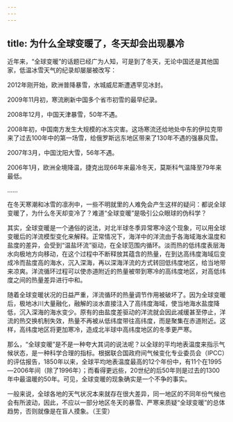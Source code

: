```yaml
---
---
---
```

title: 为什么全球变暖了，冬天却会出现暴冷
---




近年来，“全球变暖”的话题已经广为人知，可是到了冬天，无论中国还是其他国家，低温冰雪天气的纪录却屡屡被改写：

2012年刚开始，欧洲普降暴雪，水城威尼斯遭遇罕见冰封。



2009年11月初，寒流刷新中国多个省市初雪的最早纪录。

2008年12月，中国天津暴雪，50年不遇。

2008年初，中国南方发生大规模的冰冻灾害。这场寒流还给地处中东的伊拉克带来了过去100年中的第一场雪，给俄罗斯远东地区带来了130年不遇的强暴风雪。

2007年3月，中国沈阳大雪，56年不遇。

2006年1月，欧洲全境降温，捷克出现66年来最冷冬天，莫斯科气温降至79年来最低。

……

在冬天寒潮和冰雪的凛冽中，一些不明就里的人难免会产生这样的疑问：都说全球变暖了，为什么冬天却变冷了？难道“全球变暖”是吸引公众眼球的伪科学？

其实，全球变暖是一个通俗的说法，对北半球冬季异常寒冷这个现象，可以用全球变暖后的洋流模型变化来解释。正常情况下，海洋中的洋流由于各海域海水温度和盐度的差异，会受到“温盐环流”驱动，在全球范围内循环。淡而热的低纬度表层海水向极地方向移动，在这个过程中不断释放其蕴含的热量，在到达高纬度海域后变成冷而盐度高的海水，沉入深海，再以深海洋流的方式转回低纬度地区，给当地带来凉爽。洋流循环过程可以使赤道附近的热量被带到寒冷的高纬度地区，对高低纬度之间的热量差异进行中和。



随着全球变暖状况的日益严重，洋流循环的热量调节作用被破坏了。因为全球变暖后，极地冰川大量融化，融解的淡水直接注入了高纬度海域，使当地海水盐度降低，沉入深海的海水变少。原有的由盐度差驱动的洋流就会因此减缓甚至停止，洋流的热交换机制失效，热量不再被从低纬度带往高纬度，而是聚集在赤道附近。这样，高纬度地区将更加寒冷，造成北半球中高纬度地区的冬季更严寒。



那么，“全球变暖”是不是一种夸大其词的说法呢？以全球的平均地表温度来指示气候状态，是一种科学合理的指标。根据联合国政府间气候变化专业委员会（IPCC）的评估报告，1850年以来，全球平均地表温度最高的12个年份中，有11个在1995—2006年间（除了1996年）；而看得更远些，20世纪的后50年则是过去的1300年中最温暖的50年。可见，全球变暖的现象确实是一个不争的事实。

一般来说，全球各地的天气状况本来就存在很大差异，同一地区的不同年份气候也会有所波动，因此，不应以一部分地区冬天的暴雪、严寒来质疑“全球变暖”的总体趋势，否则就像是在盲人摸象。（王雯）